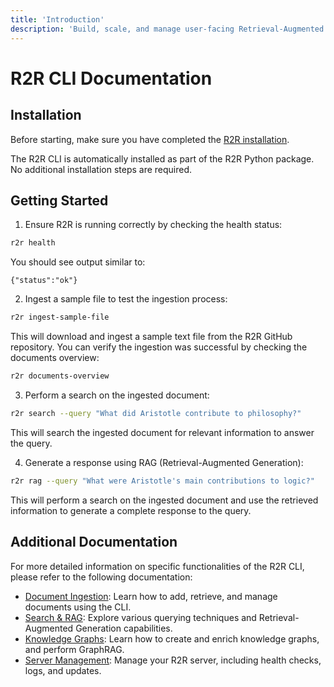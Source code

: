 ```yaml
---
title: 'Introduction'
description: 'Build, scale, and manage user-facing Retrieval-Augmented Generation applications with the R2R CLI.'
---
```


# R2R CLI Documentation

## Installation

Before starting, make sure you have completed the [R2R installation](/documentation/installation).

The R2R CLI is automatically installed as part of the R2R Python package. No additional installation steps are required.

## Getting Started

1. Ensure R2R is running correctly by checking the health status:

```bash
r2r health
```

You should see output similar to:
```
{"status":"ok"}
```

2. Ingest a sample file to test the ingestion process:

```bash
r2r ingest-sample-file
```

This will download and ingest a sample text file from the R2R GitHub repository. You can verify the ingestion was successful by checking the documents overview:

```bash
r2r documents-overview
```

3. Perform a search on the ingested document:

```bash
r2r search --query "What did Aristotle contribute to philosophy?"
```

This will search the ingested document for relevant information to answer the query.

4. Generate a response using RAG (Retrieval-Augmented Generation):

```bash
r2r rag --query "What were Aristotle's main contributions to logic?"
```

This will perform a search on the ingested document and use the retrieved information to generate a complete response to the query.

## Additional Documentation

For more detailed information on specific functionalities of the R2R CLI, please refer to the following documentation:

- [Document Ingestion](/documentation/cli/ingestion): Learn how to add, retrieve, and manage documents using the CLI.
- [Search & RAG](/documentation/cli/retrieval): Explore various querying techniques and Retrieval-Augmented Generation capabilities.
- [Knowledge Graphs](/documentation/cli/graph): Learn how to create and enrich knowledge graphs, and perform GraphRAG.
- [Server Management](/documentation/cli/server): Manage your R2R server, including health checks, logs, and updates.
